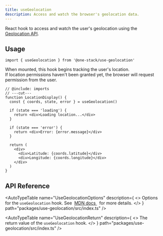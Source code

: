 ```yaml
---
title: useGeolocation
description: Access and watch the browser's geolocation data.
---
```


React hook to access and watch the user's geolocation using the [Geolocation API](https://developer.mozilla.org/en-US/docs/Web/API/Geolocation_API).

## Usage

```tsx twoslash include imports
import { useGeolocation } from '@one-stack/use-geolocation'
```

When mounted, this hook begins tracking the user's location. \
If location permissions haven't been granted yet, the browser will request permission from the user.

```tsx twoslash
// @include: imports
// ---cut---
function LocationDisplay() {
  const { coords, state, error } = useGeolocation()

  if (state === 'loading') {
    return <div>Loading location...</div>
  }

  if (state === 'error') {
    return <div>Error: {error.message}</div>
  }

  return (
    <div>
      <div>Latitude: {coords.latitude}</div>
      <div>Longitude: {coords.longitude}</div>
    </div>
  )
}
```

## API Reference

<AutoTypeTable
  name="UseGeolocationOptions"
  description={
    <>
      Options for the <code>useGeolocation</code> hook. See&nbsp;
      <a href="https://developer.mozilla.org/en-US/docs/Web/API/Geolocation/getCurrentPosition#parameters">
        MDN docs
      </a>
      &nbsp; for more details.
    </>
  }
  path="packages/use-geolocation/src/index.ts"
/>

<AutoTypeTable
  name="UseGeolocationReturn"
  description={
    <>
      The return value of the <code>useGeolocation</code> hook.
    </>
  }
  path="packages/use-geolocation/src/index.ts"
/>
